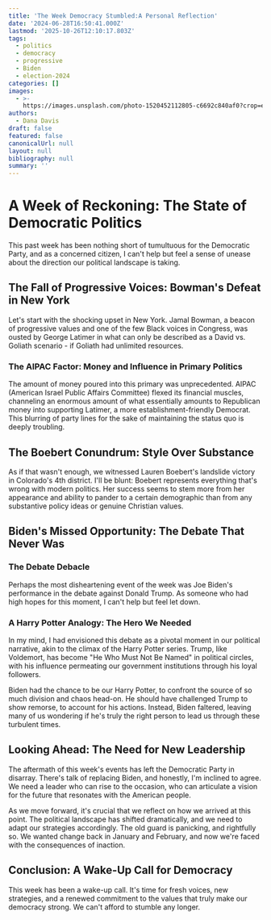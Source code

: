 ```yaml
---
title: 'The Week Democracy Stumbled:A Personal Reflection'
date: '2024-06-28T16:50:41.000Z'
lastmod: '2025-10-26T12:10:17.803Z'
tags:
  - politics
  - democracy
  - progressive
  - Biden
  - election-2024
categories: []
images:
  - >-
    https://images.unsplash.com/photo-1520452112805-c6692c840af0?crop=entropy&cs=tinysrgb&fit=max&fm=jpg&ixid=M3wxMTc3M3wwfDF8c2VhcmNofDE3fHx2b3RlfGVufDB8fHx8MTcxOTU5MzM0Nnww&ixlib=rb-4.0.3&q=80&w=2000
authors:
  - Dana Davis
draft: false
featured: false
canonicalUrl: null
layout: null
bibliography: null
summary: ''
---
```

# A Week of Reckoning: The State of Democratic Politics

This past week has been nothing short of tumultuous for the Democratic Party, and as a concerned citizen, I can't help but feel a sense of unease about the direction our political landscape is taking.

## The Fall of Progressive Voices: Bowman's Defeat in New York

Let's start with the shocking upset in New York. Jamal Bowman, a beacon of progressive values and one of the few Black voices in Congress, was ousted by George Latimer in what can only be described as a David vs. Goliath scenario - if Goliath had unlimited resources.

### The AIPAC Factor: Money and Influence in Primary Politics

The amount of money poured into this primary was unprecedented. AIPAC (American Israel Public Affairs Committee) flexed its financial muscles, channeling an enormous amount of what essentially amounts to Republican money into supporting Latimer, a more establishment-friendly Democrat. This blurring of party lines for the sake of maintaining the status quo is deeply troubling.

## The Boebert Conundrum: Style Over Substance

As if that wasn't enough, we witnessed Lauren Boebert's landslide victory in Colorado's 4th district. I'll be blunt: Boebert represents everything that's wrong with modern politics. Her success seems to stem more from her appearance and ability to pander to a certain demographic than from any substantive policy ideas or genuine Christian values.

## Biden's Missed Opportunity: The Debate That Never Was

### The Debate Debacle

Perhaps the most disheartening event of the week was Joe Biden's performance in the debate against Donald Trump. As someone who had high hopes for this moment, I can't help but feel let down.

### A Harry Potter Analogy: The Hero We Needed

In my mind, I had envisioned this debate as a pivotal moment in our political narrative, akin to the climax of the Harry Potter series. Trump, like Voldemort, has become "He Who Must Not Be Named" in political circles, with his influence permeating our government institutions through his loyal followers.

Biden had the chance to be our Harry Potter, to confront the source of so much division and chaos head-on. He should have challenged Trump to show remorse, to account for his actions. Instead, Biden faltered, leaving many of us wondering if he's truly the right person to lead us through these turbulent times.

## Looking Ahead: The Need for New Leadership

The aftermath of this week's events has left the Democratic Party in disarray. There's talk of replacing Biden, and honestly, I'm inclined to agree. We need a leader who can rise to the occasion, who can articulate a vision for the future that resonates with the American people.

As we move forward, it's crucial that we reflect on how we arrived at this point. The political landscape has shifted dramatically, and we need to adapt our strategies accordingly. The old guard is panicking, and rightfully so. We wanted change back in January and February, and now we're faced with the consequences of inaction.

## Conclusion: A Wake-Up Call for Democracy

This week has been a wake-up call. It's time for fresh voices, new strategies, and a renewed commitment to the values that truly make our democracy strong. We can't afford to stumble any longer.

